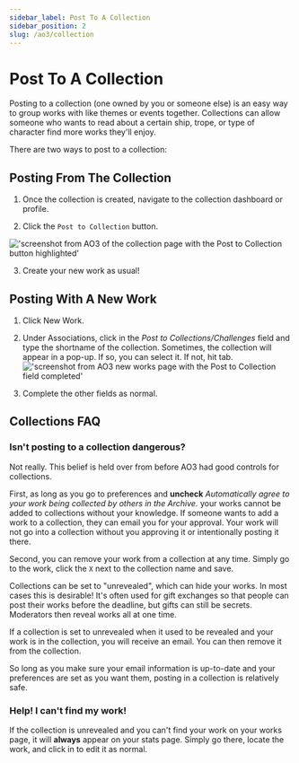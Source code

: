 ```yaml
---
sidebar_label: Post To A Collection
sidebar_position: 2
slug: /ao3/collection
---
```


# Post To A Collection

Posting to a collection (one owned by you or someone else) is an easy way to
group works with like themes or events together. Collections can allow someone
who wants to read about a certain ship, trope, or type of character find more
works they'll enjoy.

There are two ways to post to a collection:

## Posting From The Collection

1. Once the collection is created, navigate to the collection dashboard or
   profile.

2. Click the `Post to Collection` button.

!['screenshot from AO3 of the collection page with the Post to Collection button highlighted'](/img/docs/ao3/collections_profile.png)

3. Create your new work as usual!

## Posting With A New Work

1. Click New Work.

2. Under Associations, click in the _Post to Collections/Challenges_ field and
   type the shortname of the collection. Sometimes, the collection will appear
   in a pop-up. If so, you can select it. If not, hit tab.
   !['screenshot from AO3 new works page with the Post to Collection field completed'](/img/docs/ao3/collections_new_work.png)

3. Complete the other fields as normal.

## Collections FAQ

### Isn't posting to a collection dangerous?

   Not really. This belief is held over from before AO3 had good controls for
   collections.

   First, as long as you go to preferences and **uncheck** _Automatically agree
   to your work being collected by others in the Archive._ your works cannot be
   added to collections without your knowledge. If someone wants to add a work
   to a collection, they can email you for your approval. Your work will not go
   into a collection without you approving it or intentionally posting it there.

   Second, you can remove your work from a collection at any time. Simply go to
   the work, click the `X` next to the collection name and save.

   Collections can be set to "unrevealed", which can hide your works. In most
   cases this is desirable! It's often used for gift exchanges so that people
   can post their works before the deadline, but gifts can still be secrets.
   Moderators then reveal works all at one time.

   If a collection is set to unrevealed when it used to be revealed and your
   work is in the collection, you will receive an email. You can then remove it
   from the collection.

   So long as you make sure your email information is up-to-date and your
   preferences are set as you want them, posting in a collection is relatively
   safe.

### **Help! I can't find my work!**

   If the collection is unrevealed and you can't find your work on your works
   page, it will **always** appear on your stats page. Simply go there, locate
   the work, and click in to edit it as normal.
